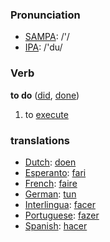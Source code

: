 === Pronunciation ===
*[[w:SAMPA|SAMPA]]: /'/
*[[w:IPA|IPA]]: /'du/

=== Verb ===

'''to do''' ([[did]], [[done]])

# to [[execute]]

=== translations ===
*[[Dutch]]: [[doen]]
*[[Esperanto]]: [[fari]]
*[[French]]: [[faire]]
*[[German]]: [[tun]]
*[[Interlingua]]: [[facer]]
*[[Portuguese]]: [[fazer]]
*[[Spanish]]: [[hacer]]